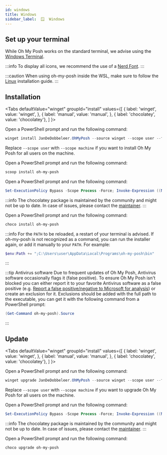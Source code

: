 ```yaml
---
id: windows
title: Windows
sidebar_label:  🪟  Windows
---
```



## Set up your terminal

While Oh My Posh works on the standard terminal, we advise using the [Windows Terminal][wt].

:::info
To display all icons, we recommend the use of a [Nerd Font][fonts].
:::

:::caution
When using oh-my-posh inside the WSL, make sure to follow the [Linux][linux] installation guide.
:::

<a href="https://apps.microsoft.com/detail/xp8k0hkjfrxgck?mode=mini" target="_blank">
  <ThemedImage
    alt="msstore"
    width="232"
    height="68"
    sources={{
      light: '/img/msstore-dark.svg',
      dark: '/img/msstore-light.svg',
    }}
  />
</a>

## Installation

<Tabs
  defaultValue="winget"
  groupId="install"
  values={[
    { label: 'winget', value: 'winget', },
    { label: 'manual', value: 'manual', },
    { label: 'chocolatey', value: 'chocolatey'},
  ]
}>
<TabItem value="winget">

Open a PowerShell prompt and run the following command:

```powershell
winget install JanDeDobbeleer.OhMyPosh --source winget --scope user --force
```

Replace `--scope user` with `--scope machine` if you want to install Oh My Posh for all users on the machine.

</TabItem>
<TabItem value="Scoop">

Open a PowerShell prompt and run the following command:

```powershell
scoop install oh-my-posh
```

</TabItem>
<TabItem value="manual">

Open a PowerShell prompt and run the following command:

```powershell
Set-ExecutionPolicy Bypass -Scope Process -Force; Invoke-Expression ((New-Object System.Net.WebClient).DownloadString('https://ohmyposh.dev/install.ps1'))
```

</TabItem>
<TabItem value="chocolatey">

:::info
The chocolatey package is maintained by the community and might not be up to date.
In case of issues, please contact the [maintainer][choco-maintainer].
:::

Open a PowerShell prompt and run the following command:

```powershell
choco install oh-my-posh
```

</TabItem>
</Tabs>

:::info
For the `PATH` to be reloaded, a restart of your terminal is advised.
If oh-my-posh is not recognized as a command, you can run the installer again, or add it manually to your `PATH`.
For example:

```powershell
$env:Path += ";C:\Users\user\AppData\Local\Programs\oh-my-posh\bin"
```
:::

:::tip Antivirus software
Due to frequent updates of Oh My Posh, Antivirus software occasionally flags it (false positive).
To ensure Oh My Posh isn't blocked you can either report it to your favorite Antivirus software as a false positive
(e.g. [Report a false positive/negative to Microsoft for analysis][report-false-positive]) or create an exclusion for it.
Exclusions should be added with the full path to the executable, you can get it with the following command from a PowerShell prompt:

```powershell
(Get-Command oh-my-posh).Source
```
:::

<Next />

## Update

<Tabs
  defaultValue="winget"
  groupId="install"
  values={[
    { label: 'winget', value: 'winget', },
    { label: 'manual', value: 'manual', },
    { label: 'chocolatey', value: 'chocolatey'},
  ]
}>
<TabItem value="winget">

Open a PowerShell prompt and run the following command:

```powershell
winget upgrade JanDeDobbeleer.OhMyPosh --source winget --scope user --force
```

Replace `--scope user` with `--scope machine` if you want to upgrade Oh My Posh for all users on the machine.

</TabItem>
<TabItem value="manual">

Open a PowerShell prompt and run the following command:

```powershell
Set-ExecutionPolicy Bypass -Scope Process -Force; Invoke-Expression ((New-Object System.Net.WebClient).DownloadString('https://ohmyposh.dev/install.ps1'))
```

</TabItem>
<TabItem value="chocolatey">

:::info
The chocolatey package is maintained by the community and might not be up to date.
In case of issues, please contact the [maintainer][choco-maintainer].
:::

Open a PowerShell prompt and run the following command:

```powershell
choco upgrade oh-my-posh
```

</TabItem>
</Tabs>


[fonts]: /docs/installation/fonts
[wt]: https://github.com/microsoft/terminal
[linux]: /docs/installation/linux
[themes]: /docs/themes
[report-false-positive]: https://docs.microsoft.com/en-us/microsoft-365/security/defender/m365d-autoir-report-false-positives-negatives#report-a-false-positivenegative-to-microsoft-for-analysis
[choco-maintainer]: https://github.com/digitalcoyote/chocolatey-packages

